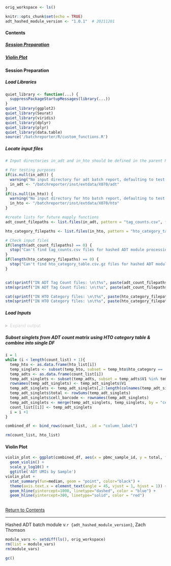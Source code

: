 <a id="adt_hash_top"></a>  

```r
orig_workspace <- ls()

knitr::opts_chunk$set(echo = TRUE)
adt_hashed_module_version <- "1.0.1"  # 20211201
```  

#### Contents  

##### [Session Preparation](#hashed_adt_session_prep)   
##### [Violin Plot](#hashed_adt_sample_violin)  

<a id="hashed_adt_session_prep"></a>  

#### Session Preparation  

##### Load Libraries
```r
quiet_library <- function(...) {
  suppressPackageStartupMessages(library(...))
}
quiet_library(ggplot2)
quiet_library(Seurat)
quiet_library(viridis)
quiet_library(dplyr)
quiet_library(plyr)
quiet_library(data.table)
source('/batchreporter/R/custom_functions.R')
```

##### Locate input files
```r
# Input directories in_adt and in_hto should be defined in the parent Rmarkdown report.

# For testing purposes
if(is.null(in_adt)) {
  warning("No input directory for adt batch report, defaulting to test data")
  in_adt <- "/batchreporter/inst/extdata/X070/adt"
} 
if(is.null(in_hto)) {
  warning("No input directory for hto batch report, defaulting to test data")
  in_hto <- "/batchreporter/inst/extdata/X070/hto"
} 

#create lists for future mapply functions
adt_count_filepaths <- list.files(in_adt, pattern = "tag_counts.csv", full.names = T)

hto_category_filepaths <- list.files(in_hto, pattern = "hto_category_table.csv.gz", full.names = T)
```

```r
# Check input files
if(length(adt_count_filepaths) == 0) {
  stop("Can't find tag_counts.csv files for hashed ADT module processing. Check input 'adt' subdirectory for *tag_counts.csv files.")
}
if(length(hto_category_filepaths) == 0) {
  stop("Can't find hto_category_table.csv.gz files for hashed ADT module processing. Check input 'hto' subdirectory for *hto_category_table.csv.gz files.")
}


cat(sprintf("IN ADT Tag Count files: \n\t%s", paste(adt_count_filepaths, collapse = "\n\t")), sep = "\n")
stm(sprintf("IN ADT Tag Count files: \n\t%s", paste(adt_count_filepaths, collapse = "\n\t")))  

cat(sprintf("IN HTO Category files: \n\t%s", paste(hto_category_filepaths, collapse = "\n\t")), sep = "\n")
stm(sprintf("IN HTO Category files: \n\t%s", paste(hto_category_filepaths, collapse = "\n\t")))


```

##### Load Inputs  

<details style="color: lightgray;">  
  <summary>Expand output</summary>   
  
```r
count_list <- lapply(adt_count_filepaths, fread)
hto_list <- lapply(hto_category_filepaths, fread)

```  
</details>  
  
##### Subset singlets from ADT count matrix using HTO category table & combine into single DF
```r
i = 1
while (i < length(count_list) + 1){
  temp_hto <- as.data.frame(hto_list[i])
  temp_singlets <- subset(temp_hto, subset = temp_hto$hto_category == 'singlet')
  temp_adts <- as.data.frame(count_list[i])
  temp_adt_singlets <- subset(temp_adts, subset = temp_adts$V1 %in% temp_singlets$cell_barcode)
  rownames(temp_adt_singlets) <- temp_adt_singlets$V1
  temp_adt_singlets <- temp_adt_singlets[,2:length(colnames(temp_adt_singlets))]
  temp_adt_singlets$total <- rowSums(temp_adt_singlets)
  temp_adt_singlets$cell_barcode <- rownames(temp_adt_singlets)
  temp_adt_singlets <- merge(temp_adt_singlets, temp_singlets, by = "cell_barcode")
  count_list[[i]] <- temp_adt_singlets
  i = i +1
}

combined_df <- bind_rows(count_list, .id = "column_label")

rm(count_list, hto_list)

```  
<a id="hashed_adt_sample_violin"></a> 

#### Violin Plot
```r
violin_plot <- ggplot(combined_df, aes(x = pbmc_sample_id, y = total, fill=pbmc_sample_id)) + 
  geom_violin() + 
  scale_y_log10() + 
  ggtitle('ADT UMIs by Sample')
violin_plot + 
  stat_summary(fun=median, geom = "point", color="black") + 
  theme(axis.text.x = element_text(angle = 45, vjust = 1, hjust = 1)) + 
  geom_hline(yintercept=1000, linetype="dashed", color = "blue") + 
  geom_hline(yintercept=300, linetype="solid", color = "red")
 
```  
[Return to Contents](#adt_hash_top) 

---  

Hashed ADT batch module v.`r {adt_hashed_module_version}`, Zach Thomson  

```r
module_vars <- setdiff(ls(), orig_workspace)
rm(list = module_vars)
rm(module_vars)

gc()

``` 